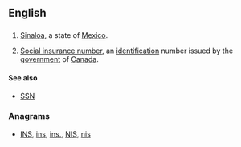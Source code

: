 {{also|Appendix:Variations of "sin"}}
==English==
{{wikipedia|Social insurance number}}

==={{abbreviation-old|en}}===
{{head|en}}

# [[Sinaloa]], a state of [[Mexico]].
# {{context|Canada|lang=en}} [[social insurance number|Social insurance number]], an [[identification]] number issued by the [[government]] of [[Canada]].

====See also====
* {{sense|Social Insurance number}} [[SSN]] 

===Anagrams===
* [[INS#English|INS]], [[ins#English|ins]], [[ins.#English|ins.]], [[NIS#English|NIS]], [[nis#English|nis]]